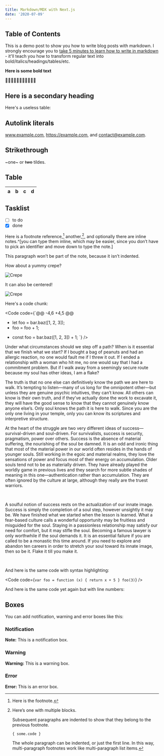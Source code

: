 ```yaml
---
title: Markdown/MDX with Next.js
date: '2020-07-09'
---
```


## Table of Contents


This is a demo post to show you how to write
blog posts with markdown. I strongly encourage you to [take 5 minutes to learn how to write in markdown](https://markdowntutorial.com/) - it'll teach you how to transform regular text into bold/italics/headings/tables/etc.

**Here is some bold text**

🥶🥶🥶🥶🥶🥶🥶🥶🥶🥶🥶

## Here is a secondary heading



Here's a useless table:
## Autolink literals

www.example.com, https://example.com, and contact@example.com.

## Strikethrough

~one~ or ~~two~~ tildes.

## Table

| a | b  |  c |  d  |
| - | :- | -: | :-: |

## Tasklist

* [ ] to do
* [x] done

Here is a footnote reference,[^1]
another,[^longnote],
and optionally there are inline
notes.^[you can type them inline, which may be easier, since you don’t
have to pick an identifier and move down to type the note.]

[^1]: Here is the footnote.

[^longnote]: Here’s one with multiple blocks.

    Subsequent paragraphs are indented to show that they
belong to the previous footnote.

        { some.code }

    The whole paragraph can be indented, or just the first
    line.  In this way, multi-paragraph footnotes work like
    multi-paragraph list items.

This paragraph won’t be part of the note, because it
isn’t indented.

How about a yummy crepe?

![Crepe](https://s3-media3.fl.yelpcdn.com/bphoto/cQ1Yoa75m2yUFFbY2xwuqw/348s.jpg)

It can also be centered!

![Crepe](https://s3-media3.fl.yelpcdn.com/bphoto/cQ1Yoa75m2yUFFbY2xwuqw/348s.jpg)

Here's a code chunk:  

<Code code={`@@ -4,6 +4,5 @@
-    let foo = bar.baz([1, 2, 3]);
-    foo = foo + 1;
+    const foo = bar.baz([1, 2, 3]) + 1;
`} /> 


Under what circumstances should we step off a path? When is it essential that we finish what we start? If I bought a bag of peanuts and had an allergic reaction, no one would fault me if I threw it out. If I ended a relationship with a woman who hit me, no one would say that I had a commitment problem. But if I walk away from a seemingly secure route because my soul has other ideas, I am a flake?
  
The truth is that no one else can definitively know the path we are here to walk. It’s tempting to listen—many of us long for the omnipotent other—but unless they are genuine psychic intuitives, they can’t know. All others can know is their own truth, and if they’ve actually done the work to excavate it, they will have the good sense to know that they cannot genuinely know anyone else’s. Only soul knows the path it is here to walk. Since you are the only one living in your temple, only you can know its scriptures and interpretive structure.
  
At the heart of the struggle are two very different ideas of success—survival-driven and soul-driven. For survivalists, success is security, pragmatism, power over others. Success is the absence of material suffering, the nourishing of the soul be damned. It is an odd and ironic thing that most of the material power in our world often resides in the hands of younger souls. Still working in the egoic and material realms, they love the sensations of power and focus most of their energy on accumulation. Older souls tend not to be as materially driven. They have already played the worldly game in previous lives and they search for more subtle shades of meaning in this one—authentication rather than accumulation. They are often ignored by the culture at large, although they really are the truest warriors.   
  
<br />

A soulful notion of success rests on the actualization of our innate image. Success is simply the completion of a soul step, however unsightly it may be. We have finished what we started when the lesson is learned. What a fear-based culture calls a wonderful opportunity may be fruitless and misguided for the soul. Staying in a passionless relationship may satisfy our need for comfort, but it may stifle the soul. Becoming a famous lawyer is only worthwhile if the soul demands it. It is an essential failure if you are called to be a monastic this time around. If you need to explore and abandon ten careers in order to stretch your soul toward its innate image, then so be it. Flake it till you make it.  

<br />

And here is the same code with syntax highlighting:

<Code code={`var foo = function (x) {
  return x + 5
}
foo(3)`} />

And here is the same code yet again but with line numbers:



## Boxes

You can add notification, warning and error boxes like this:

### Notification

**Note:** This is a notification box.

### Warning

**Warning:** This is a warning box.

### Error

**Error:** This is an error box.
